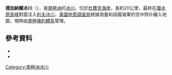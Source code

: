 {{Coord|85|13|S|170|35|W|source:GNIS|display=title}}

'''德加納爾冰川'''（{{lang-en|DeGanahl Glacier}}），是[[南極洲|南極洲]]的[[冰川|冰川]]，位於[[杜費克海岸|杜費克海岸]]，長約20公里，最終在[[瓊冰原島峰|瓊冰原島峰]]對面注入[[利夫冰川|利夫冰川]]，[[美國地質調查局|美國地質調查局]]根據測量和該國海軍的空中照片繪入地圖，現時由[[南極條約體系|南極條約體系]]管理。

==參考資料==
*{{cite gnis | type = antarid | id = 3671| name = DeGanahl Glacier| accessdate = 2012-01-06}}
*{{usgs-gazetteer|id=3671}}

{{DEFAULTSORT:DeGanahl Glacier}}
[[Category:南極洲冰川|Category:南極洲冰川]]


{{DufekCoast-geo-stub}}